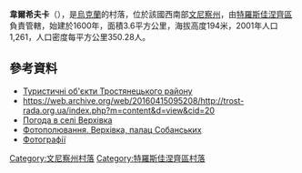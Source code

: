 {{coord|48|26|31|N|29|9|38|E|scale:30000|display=title}}

'''韋爾希夫卡'''（{{lang-uk|Верхівка}}），是[[烏克蘭|烏克蘭]]的村落，位於該國西南部[[文尼察州|文尼察州]]，由[[特羅斯佳涅齊區|特羅斯佳涅齊區]]負責管轄，始建於1600年，面積3.6平方公里，海拔高度194米，2001年人口1,261，人口密度每平方公里350.28人。

==參考資料==
* [https://web.archive.org/web/20160505052326/http://www.vin.gov.ua/web/rda/trostyanec_rda.nsf/webgr_view/GrF2CAN?OpenDocument&count=5&RestrictToCategory=GrF2CAN Туристичні об'єкти Тростянецького району]
* https://web.archive.org/web/20160415095208/http://trost-rada.org.ua/index.php?m=content&d=view&cid=20
* [http://weather.in.ua/ua/vinnickaja/3195 Погода в селі Верхівка] {{Wayback|url=http://weather.in.ua/ua/vinnickaja/3195 |date=20160305083654 }}
* [http://www.photohunt.org.ua/Verhovka.html Фотополювання. Верхівка, палац Собанських] {{Wayback|url=http://www.photohunt.org.ua/Verhovka.html |date=20161014063729 }}
* [http://picasaweb.google.com/Khrystyna.Odukha/jNQmXJ# Фотографії]{{dead link|date=2018年5月 |bot=InternetArchiveBot |fix-attempted=yes }}

[[Category:文尼察州村落|Category:文尼察州村落]]
[[Category:特羅斯佳涅齊區村落|Category:特羅斯佳涅齊區村落]]


{{Vinnytsia-geo-stub}}